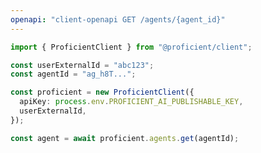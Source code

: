 ```yaml
---
openapi: "client-openapi GET /agents/{agent_id}"
---
```


<RequestExample>

```ts JavaScript SDK
import { ProficientClient } from "@proficient/client";

const userExternalId = "abc123";
const agentId = "ag_h8T...";

const proficient = new ProficientClient({
  apiKey: process.env.PROFICIENT_AI_PUBLISHABLE_KEY,
  userExternalId,
});

const agent = await proficient.agents.get(agentId);
```

</RequestExample>
